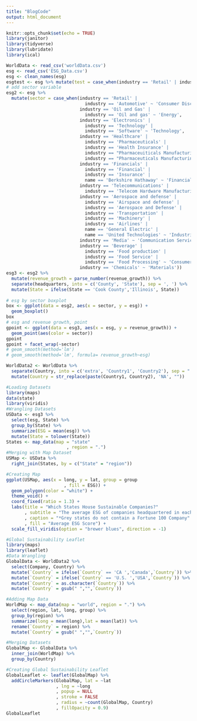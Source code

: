 ```yaml
---
title: "BlogCode"
output: html_document
---
```


```r
knitr::opts_chunk$set(echo = TRUE)
library(janitor)
library(tidyverse)
library(lubridate)
library(ical)
```



```r
WorldData <- read_csv('worldData.csv')
esg <- read_csv('ESG_Data.csv')
esg <- clean_names(esg)
esgtest <- esg %>% mutate(test = case_when(industry == 'Retail' | industry == 'Automotive' ~ 'Consumer Discretionary'))
# add sector variable 
esg2 <- esg %>% 
  mutate(sector = case_when(industry == 'Retail' |
                              industry == 'Automotive' ~ 'Consumer Discretionary',
                            industry == 'Oil and Gas' |
                              industry == 'Oil and gas' ~ 'Energy',
                            industry == 'Electronics' |
                              industry == 'Technology' |
                              industry == 'Software' ~ 'Technology',
                            industry == 'Healthcare' |
                              industry == 'Pharmaceuticals' |
                              industry == 'Health Insurance' |
                              industry == "Pharmaceuiticals Manufacturing" |
                              industry == "Pharmaceuticals Manufacturing" ~ 'Health Care',
                            industry == 'Financials' |
                              industry == 'Financial' |
                              industry == 'Insurance' |
                              name == 'Berkshire Hathaway' ~ 'Financials',
                            industry == 'Telecommunications' |
                              industry == 'Telecom Hardware Manufacturing' ~ 'Telecommunications',
                            industry == 'Aerospace and defense' |
                              industry == 'Airspace and defense' |
                              industry == 'Aerospace and Defense' |
                              industry == 'Transportation' |
                              industry == 'Machinery' |
                              industry == 'Airlines' |
                              name == 'General Electric' |
                              name == 'United Technologies' ~ 'Industrials',
                            industry == 'Media' ~ 'Communication Services',
                            industry == 'Beverage' |
                              industry == 'Food production' |
                              industry == 'Food Service' |
                              industry == 'Food Processing' ~ 'Consumer Staples',
                            industry == 'Chemicals' ~ 'Materials'))
esg3 <- esg2 %>% 
  mutate(revenue_growth = parse_number(revenue_growth)) %>%
  separate(headquarters, into = c('County', 'State'), sep = ', ') %>%
  mutate(State = ifelse(State == 'Cook County','Illinois', State))
  
# esg by sector boxplot 
box <- ggplot(data = esg2, aes(x = sector, y = esg)) +
  geom_boxplot()
box
# esg and revenue growth, point 
gpoint <- ggplot(data = esg3, aes(x = esg, y = revenue_growth)) +
  geom_point(aes(color = sector))
gpoint
gpoint + facet_wrap(~sector)
# geom_smooth(method='lm') 
# geom_smooth(method='lm', formula= revenue_growth~esg)

WorldData2 <- WorldData %>%
  separate(Country, into = c('extra', 'Country1', 'Country2'), sep = " ") %>%
  mutate(Country = str_replace(paste(Country1, Country2), 'NA', ""))
```

```r
#Loading Datasets
library(maps)
data(state)
library(viridis)
#Wrangling Datasets
USData <- esg3 %>%
  select(esg, State) %>%
  group_by(State) %>%
  summarize(ESG = mean(esg)) %>%
  mutate(State = tolower(State))
States <- map_data(map = "state"
                       , region = ".") 
#Merging with Map Dataset
USMap <- USData %>%
  right_join(States, by = c("State" = "region")) 

#Creating Map
ggplot(USMap, aes(x = long, y = lat, group = group
                      , fill = ESG)) +
  geom_polygon(color = "white") +
  theme_void() +
  coord_fixed(ratio = 1.3) +
  labs(title = "Which States House Sustainable Companies?"
       , subtitle = "The average ESG of companies headquartered in each state."
       , caption = "*Grey states do not contain a Fortune 100 Company"
       , fill = "Average ESG Score") +
  scale_fill_viridis(option = "brewer blues", direction = -1)

```

```r
#Global Sustainability Leaflet
library(maps)
library(leaflet)
#Data Wrangling
GlobalData <- WorldData2 %>%
  select(Company, Country) %>%
  mutate(`Country` = ifelse(`Country` == 'CA ','Canada',`Country`)) %>%
  mutate(`Country` = ifelse(`Country` == 'U.S. ','USA',`Country`)) %>%
  mutate(`Country` = as.character(`Country`)) %>%
  mutate(`Country` = gsub(" ","",`Country`))

#Adding Map Data
WorldMap <- map_data(map = "world", region = ".") %>%
  select(region, lat, long, group) %>%
  group_by(region) %>%
  summarize(long = mean(long),lat = mean(lat)) %>%
  rename(`Country` = region) %>%
  mutate(`Country` = gsub(" ","",`Country`))

#Merging Datasets
GlobalMap <- GlobalData %>%
  inner_join(WorldMap) %>%
  group_by(Country) 

#Creating Global Sustainability Leaflet
GlobalLeaflet <- leaflet(GlobalMap) %>%
  addCircleMarkers(GlobalMap, lat = ~lat
                   , lng = ~long
                   , popup = NULL
                   , stroke = FALSE 
                   , radius = ~count(GlobalMap, Country)
                   , fillOpacity = 0.9) 
GlobalLeaflet
```

